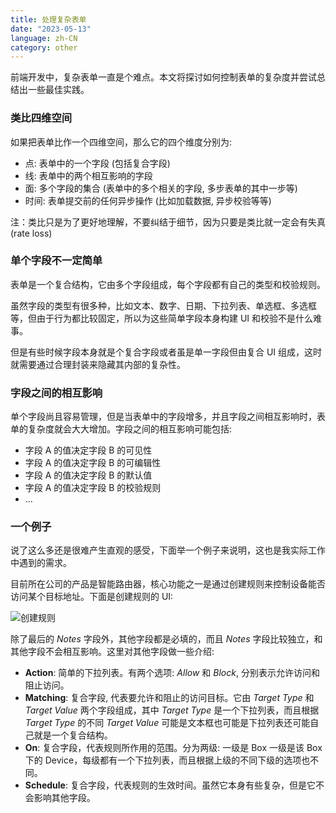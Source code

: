 ```yaml
---
title: 处理复杂表单
date: "2023-05-13"
language: zh-CN
category: other
---
```


前端开发中，复杂表单一直是个难点。本文将探讨如何控制表单的复杂度并尝试总结出一些最佳实践。

### 类比四维空间

如果把表单比作一个四维空间，那么它的四个维度分别为:

- 点: 表单中的一个字段 (包括复合字段)
- 线: 表单中的两个相互影响的字段
- 面: 多个字段的集合 (表单中的多个相关的字段, 多步表单的其中一步等)
- 时间: 表单提交前的任何异步操作 (比如加载数据, 异步校验等等)

注：类比只是为了更好地理解，不要纠结于细节，因为只要是类比就一定会有失真(rate loss)

### 单个字段不一定简单

表单是一个复合结构，它由多个字段组成，每个字段都有自己的类型和校验规则。

虽然字段的类型有很多种，比如文本、数字、日期、下拉列表、单选框、多选框等，但由于行为都比较固定，所以为这些简单字段本身构建 UI 和校验不是什么难事。

但是有些时候字段本身就是个复合字段或者虽是单一字段但由复合 UI 组成，这时就需要通过合理封装来隐藏其内部的复杂性。

### 字段之间的相互影响

单个字段尚且容易管理，但是当表单中的字段增多，并且字段之间相互影响时，表单的复杂度就会大大增加。字段之间的相互影响可能包括:

- 字段 A 的值决定字段 B 的可见性
- 字段 A 的值决定字段 B 的可编辑性
- 字段 A 的值决定字段 B 的默认值
- 字段 A 的值决定字段 B 的校验规则
- ...

### 一个例子

说了这么多还是很难产生直观的感受，下面举一个例子来说明，这也是我实际工作中遇到的需求。

目前所在公司的产品是智能路由器，核心功能之一是通过创建规则来控制设备能否访问某个目标地址。下面是创建规则的 UI:

![创建规则](/images/create-rule-form.png)

除了最后的 *Notes* 字段外，其他字段都是必填的，而且 *Notes* 字段比较独立，和其他字段不会相互影响。这里对其他字段做一些介绍:

- **Action**: 简单的下拉列表。有两个选项: *Allow* 和 *Block*, 分别表示允许访问和阻止访问。
- **Matching**: 复合字段, 代表要允许和阻止的访问目标。它由 *Target Type* 和 *Target Value* 两个字段组成，其中 *Target Type* 是一个下拉列表，而且根据 *Target Type* 的不同 *Target Value* 可能是文本框也可能是下拉列表还可能自己就是一个复合结构。
- **On**: 复合字段，代表规则所作用的范围。分为两级: 一级是 Box 一级是该 Box 下的 Device，每级都有一个下拉列表，而且根据上级的不同下级的选项也不同。
- **Schedule**: 复合字段，代表规则的生效时间。虽然它本身有些复杂，但是它不会影响其他字段。


